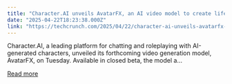 ```yaml
---
title: "Character.AI unveils AvatarFX, an AI video model to create lifelike chatbots"
date: "2025-04-22T18:23:38.000Z"
link: "https://techcrunch.com/2025/04/22/character-ai-unveils-avatarfx-an-ai-video-model-to-create-lifelike-chatbots/"
---
```


Character.AI, a leading platform for chatting and roleplaying with AI-generated characters, unveiled its forthcoming video generation model, AvatarFX, on Tuesday. Available in closed beta, the model a...

[Read more](https://techcrunch.com/2025/04/22/character-ai-unveils-avatarfx-an-ai-video-model-to-create-lifelike-chatbots/)
